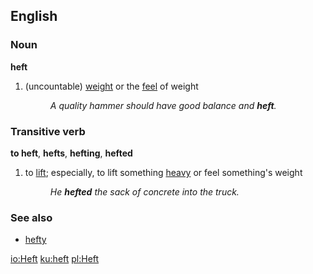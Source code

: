 ==English==

===Noun===
'''heft'''
#(uncountable) [[weight]] or the [[feel]] of weight
#:''A quality hammer should have good balance and '''heft'''.''

===Transitive verb===
'''to heft''', '''hefts''', '''hefting''', '''hefted'''
#to [[lift]]; especially, to lift something [[heavy]] or feel something's weight
#:''He '''hefted''' the sack of concrete into the truck.''

===See also===
*[[hefty]]

[[io:Heft]]
[[ku:heft]]
[[pl:Heft]]